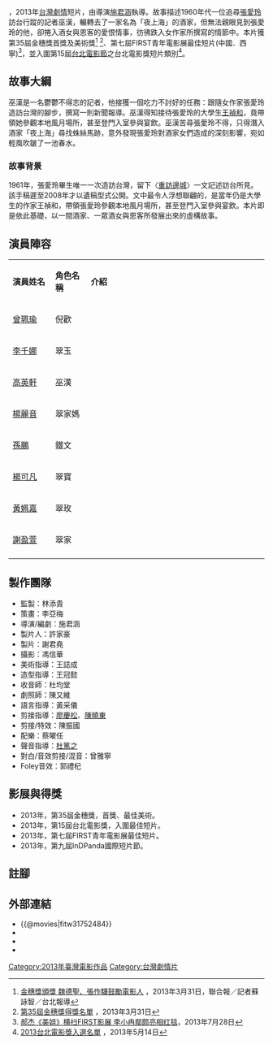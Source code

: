 {{Infobox Film
| name             = 華麗緣
| original_name    = ''{{lang|en|Including Her Out}}''
| image            = 
| image_size       = 
| caption          = 
| producer = [[林添貴|林添貴]]、[[李亞梅|李亞梅]]
| producer_2         = [[許家豪|許家豪]]、[[謝君堯|謝君堯]]
| director         = [[施君涵|施君涵]]
| writer           = [[施君涵|施君涵]]
| starring         = [[曾珮瑜|曾珮瑜]]、[[李千娜|李千娜]]、[[高英軒|高英軒]]、[[楊麗音|楊麗音]]<br/>[[孫鵬_(藝人)|孫鵬]]、[[楊可凡|楊可凡]]、[[黃姵嘉|黃姵嘉]]
| music            = [[蔡曜任|蔡曜任]]
| cinematography   = [[馮信華|馮信華]]
| editing          = [[陳振國|陳振國]]
| sound            = [[杜篤之|杜篤之]]
| production_company = [[影動亞洲|影動亞洲]][[有限公司|有限公司]]
| distributor    = 
| runtime        = 44分鐘
| country        = {{TW}}
| released       = {{film date|2013}}
| language       = [[台語|台語]]
| budget         = USD$120,000(estimated)
| gross          = 
| imdb_id        = tt2823494
}}

{{engname|《華麗緣》|''Including Her Out''}}，2013年[[台灣|台灣]][[劇情|劇情]]短片，由導演[[施君涵|施君涵]]執導。故事描述1960年代一位追尋[[張愛玲|張愛玲]]訪台行蹤的記者巫漢，輾轉去了一家名為「夜上海」的酒家，但無法親眼見到張愛玲的他，卻捲入酒女與恩客的愛恨情事，彷彿跌入女作家所撰寫的情節中。本片獲第35屆金穗獎首獎及美術獎<ref>[http://udn.com/NEWS/ENTERTAINMENT/ENT3/7799660.shtml 金穗獎頒獎 魏德聖、張作驥鼓勵電影人] {{Wayback|url=http://udn.com/NEWS/ENTERTAINMENT/ENT3/7799660.shtml |date=20130403014911 }}，2013年3月31日，聯合報／記者蘇詠智／台北報導</ref>
<ref>[http://blog.sina.com.tw/movieseeds/article.php?pbgid=122285&entryid=628855 第35屆金穗獎得獎名單] {{Wayback|url=http://blog.sina.com.tw/movieseeds/article.php?pbgid=122285&entryid=628855 |date=20190723230223 }}，2013年3月31日</ref>、第七屆FIRST青年電影展最佳短片(中國．西寧)<ref>[http://et.21cn.com/movie/xinwen/huayu/a/2013/0728/10/23071293.shtml 郝杰《美姐》横扫FIRST影展 李小冉鄢颇亮相红毯]{{dead link|date=2018年4月 |bot=InternetArchiveBot |fix-attempted=yes }}，2013年7月28日</ref>，並入圍第15屆[[台北電影節|台北電影節]]之台北電影獎短片類別<ref>[http://www.taipeiff.org.tw/Content.aspx?FwebID=fa5a911e-5c80-4b1a-87e6-9642deb98bee 2013台北電影獎入選名單] {{Wayback|url=http://www.taipeiff.org.tw/Content.aspx?FwebID=fa5a911e-5c80-4b1a-87e6-9642deb98bee |date=20160522184933 }}，2013年5月14日</ref>。

== 故事大綱 ==
巫漢是一名鬱鬱不得志的記者，他接獲一個吃力不討好的任務：跟隨女作家張愛玲造訪台灣的腳步，撰寫一則新聞報導。巫漢得知接待張愛玲的大學生[[王禎和|王禎和]]，竟帶領她參觀本地風月場所，甚至登門入室參與宴飲。巫漢苦尋張愛玲不得，只得潛入酒家「夜上海」尋找蛛絲馬跡，意外發現張愛玲對酒家女們造成的深刻影響，宛如輕風吹皺了一池春水。

=== 故事背景 ===
1961年，張愛玲畢生唯一一次造訪台灣，留下〈[[重訪邊城|重訪邊城]]〉一文記述訪台所見。該手稿遲至2008年才以遺稿型式公開。文中最令人浮想聯翩的，是當年仍是大學生的作家王禎和，帶領張愛玲參觀本地風月場所，甚至登門入室參與宴飲。本片即是依此基礎，以一間酒家、一眾酒女與恩客所發展出來的虛構故事。

== 演員陣容 ==
{|class="wikitable" width="82%"
|- style="background:#B0C4DE; color:snow" align=center
|style="width:12%"|'''演員姓名'''||style="width:10%"|'''角色名稱'''||style="width:50%"|'''介紹'''
|-align=center
| [[曾珮瑜|曾珮瑜]]
| 倪歡
| <div align="left">
|-align=center
| [[李千娜|李千娜]]
| 翠玉 
| <div align="left">
|-align=center
| [[高英軒|高英軒]]
| 巫漢
| <div align="left">
|-align=center
| [[楊麗音|楊麗音]]
| 翠家媽
| <div align="left">
|-align=center
| [[孫鵬_(藝人)|孫鵬]]
| 鐵文
| <div align="left">
|-align=center
| [[楊可凡|楊可凡]]
| 翠寶
| <div align="left">
|-align=center
| [[黃姵嘉|黃姵嘉]]
| 翠玫
| <div align="left">
|-align=center
| [[謝盈萱|謝盈萱]]
| 翠家
| <div align="left">
|-align=center
|}

== 製作團隊 ==
* 監製：林添貴
* 策畫：李亞梅
* 導演/編劇：施君涵
* 製片人：許家豪
* 製片：謝君堯
* 攝影：馮信華
* 美術指導：王誌成
* 造型指導：王冠懿
* 收音師：杜均堂
* 劇照師：陳又維
* 語言指導：黃采儀
* 剪接指導：[[廖慶松|廖慶松]]、[[陳曉東_(剪接師)|陳曉東]]
* 剪接/特效：陳振國
* 配樂：蔡曜任
* 聲音指導：[[杜篤之|杜篤之]]
* 對白/音效剪接/混音：曾雅寧
* Foley音效：郭禮杞

== 影展與得獎 ==
* 2013年，第35屆金穗獎，首獎、最佳美術。
* 2013年，第15屆台北電影獎，入圍最佳短片。
* 2013年，第七屆FIRST青年電影展最佳短片。
* 2013年，第九屆InDPanda國際短片節。

== 註腳 ==
<references/>

== 外部連結 ==
*{{@movies|fitw31752484}}
*{{Mtime|203438}}
*{{douban}}
*{{imdb title|2823494}}

[[Category:2013年臺灣電影作品|Category:2013年臺灣電影作品]]
[[Category:台灣劇情片|Category:台灣劇情片]]